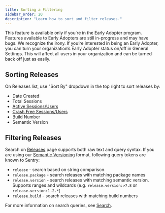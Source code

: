 ```yaml
---
title: Sorting a Filtering
sidebar_order: 20
description: "Learn how to sort and filter releases."
---
```


<Note>

This feature is available only if you're in the Early Adopter program. Features available to Early Adopters are still in-progress and may have bugs. We recognize the irony. If you’re interested in being an Early Adopter, you can turn your organization’s Early Adopter status on/off in General Settings. This will affect all users in your organization and can be turned back off just as easily.

</Note>

## Sorting Releases

On Releases list, use "Sort By" dropdown in the top right to sort releases by:
- Date Created
- Total Sessions
- [Active Sessions/Users](/product/releases/health/#active-sessionsusers)
- [Crash Free Sessions/Users](/product/releases/health/#crash-free-sessionsusers)
- Build Number
- Semantic Version

## Filtering Releases

Search on [Releases](/product/releases/) page supports both raw text and query syntax. If you are using our [Semantic Versioning](/platform-redirect/?next=/configuration/releases/#bind-the-version) format, following query tokens are known to Sentry:

- `release` - search based on string comparison
- `release.package` - search releases with matching package names
- `release.version` - search releases with matching semantic version. Supports ranges and wildcards (e.g. `release.version:>7.8` or `release.version:1.2.*`)
- `release.build` - search releases with matching build numbers

For more information on search queries, see [Search](/product/sentry-basics/search/).